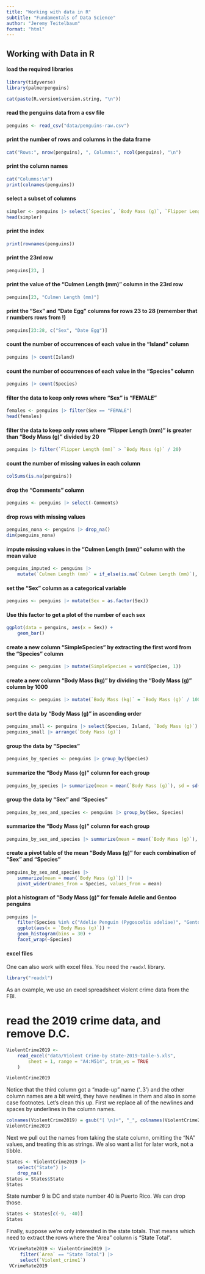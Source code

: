 ```yaml
---
title: "Working with data in R"
subtitle: "Fundamentals of Data Science"
author: "Jeremy Teitelbaum"
format: "html"
---
```


## Working with Data in R

#### load the required libraries

```r
library(tidyverse)
library(palmerpenguins)
```

```r
cat(paste(R.version$version.string, "\n"))
```


#### read the penguins data from a csv file
```r
penguins <- read_csv("data/penguins-raw.csv")
```

#### print the number of rows and columns in the data frame

```r
cat("Rows:", nrow(penguins), ", Columns:", ncol(penguins), "\n")
```

#### print the column names
```r
cat("Columns:\n")
print(colnames(penguins))
```

#### select a subset of columns
```r
simpler <- penguins |> select(`Species`, `Body Mass (g)`, `Flipper Length (mm)`)
head(simpler)
```

#### print the index
```r
print(rownames(penguins))
```


#### print the 23rd row
```r
penguins[23, ]
```

#### print the value of the "Culmen Length (mm)" column in the 23rd row
```r
penguins[23, "Culmen Length (mm)"]
```

#### print the "Sex" and "Date Egg" columns for rows 23 to 28 (remember that r numbers rows from !)
```r
penguins[23:28, c("Sex", "Date Egg")]
```

#### count the number of occurrences of each value in the "Island" column
```r
penguins |> count(Island)
```

#### count the number of occurrences of each value in the "Species" column
```r
penguins |> count(Species)
```

#### filter the data to keep only rows where "Sex" is "FEMALE"
```r
females <- penguins |> filter(Sex == "FEMALE")
head(females)
```


#### filter the data to keep only rows where "Flipper Length (mm)" is greater than "Body Mass (g)" divided by 20
```r
penguins |> filter(`Flipper Length (mm)` > `Body Mass (g)` / 20)
```

#### count the number of missing values in each column
```r
colSums(is.na(penguins))
```

#### drop the "Comments" column
```r
penguins <- penguins |> select(-Comments)
```

#### drop rows with missing values
```r
penguins_nona <- penguins |> drop_na()
dim(penguins_nona)
```

#### impute missing values in the "Culmen Length (mm)" column with the mean value
```r
penguins_imputed <- penguins |>
    mutate(`Culmen Length (mm)` = if_else(is.na(`Culmen Length (mm)`), mean(`Culmen Length (mm)`, na.rm = TRUE), `Culmen Length (mm)`))
```

#### set the "Sex" column as a categorical variable
```r
penguins <- penguins |> mutate(Sex = as.factor(Sex))
```

#### Use this factor to get a plot of the number of each sex

```r
ggplot(data = penguins, aes(x = Sex)) +
    geom_bar()
```

#### create a new column "SimpleSpecies" by extracting the first word from the "Species" column
```r
penguins <- penguins |> mutate(SimpleSpecies = word(Species, 1))
```



#### create a new column "Body Mass (kg)" by dividing the "Body Mass (g)" column by 1000
```r
penguins <- penguins |> mutate(`Body Mass (kg)` = `Body Mass (g)` / 1000)
```
#### sort the data by "Body Mass (g)" in ascending order
```r
penguins_small <- penguins |> select(Species, Island, `Body Mass (g)`)
penguins_small |> arrange(`Body Mass (g)`)
```

#### group the data by "Species"
```r
penguins_by_species <- penguins |> group_by(Species)
```
#### summarize the "Body Mass (g)" column for each group
```r
penguins_by_species |> summarize(mean = mean(`Body Mass (g)`), sd = sd(`Body Mass (g)`), n = n())
```
#### group the data by "Sex" and "Species"
```r
penguins_by_sex_and_species <- penguins |> group_by(Sex, Species)
```

#### summarize the "Body Mass (g)" column for each group
```r
penguins_by_sex_and_species |> summarize(mean = mean(`Body Mass (g)`), sd = sd(`Body Mass (g)`), n = n())
```

#### create a pivot table of the mean "Body Mass (g)" for each combination of "Sex" and "Species"
```r
penguins_by_sex_and_species |>
    summarize(mean = mean(`Body Mass (g)`)) |>
    pivot_wider(names_from = Species, values_from = mean)
```

#### plot a histogram of "Body Mass (g)" for female Adelie and Gentoo penguins
```r
penguins |>
    filter(Species %in% c("Adelie Penguin (Pygoscelis adeliae)", "Gentoo penguin (Pygoscelis papua)"), Sex == "FEMALE") |>
    ggplot(aes(x = `Body Mass (g)`)) +
    geom_histogram(bins = 30) +
    facet_wrap(~Species)
```

#### excel files

One can also work with excel files.  You need the `readxl` library.

```r
library("readxl")
```

As an example, we use an excel spreadsheet violent crime data from the FBI.

# read the 2019 crime data, and remove D.C.

```r
ViolentCrime2019 <-
    read_excel("data/Violent Crime-by state-2019-table-5.xls",
        sheet = 1, range = "A4:M514", trim_ws = TRUE
    )

ViolentCrime2019
```

Notice that the third column got a "made-up" name ('..3') and the other column names
are a bit weird, they have newlines in them and also in some case footnotes.
Let's clean this up.  First we replace all of the newlines and spaces by underlines
in the column names.

```r
colnames(ViolentCrime2019) = gsub("[ \n]+", "_", colnames(ViolentCrime2019))
ViolentCrime2019
```

Next we pull out the names from taking the state column, omitting the "NA" values,
and treating this as strings. We also
want a list for later work, not a tibble. 

```r
States <- ViolentCrime2019 |>
    select("State") |>
    drop_na()
States = States$State
States
```

State number 9 is DC and state number 40 is Puerto Rico.  We can drop those.

```r
States <- States[c(-9, -40)]
States
```

Finally, suppose we're only interested in the state totals.  That means which need
to extract the rows where the "Area" column is "State Total". 

```r
 VCrimeRate2019 <- ViolentCrime2019 |>
     filter(`Area` == "State Total") |>
     select(`Violent_crime1`)
 VCrimeRate2019
```